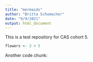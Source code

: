 ```yaml
---
title: "mermaids"
author: "Britta Schumacher"
date: "9/9/2021"
output: html_document
---
```


This is a test repository for CAS cohort 5.
```r
flowers <- 3 + 5
```

Another code chunk:



